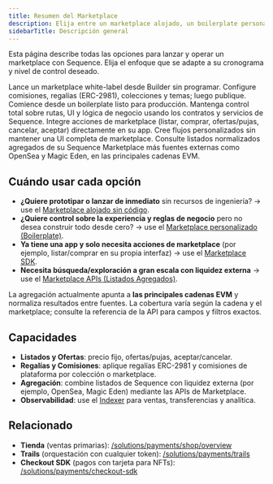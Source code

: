 ```yaml
---
title: Resumen del Marketplace
description: Elija entre un marketplace alojado, un boilerplate personalizable, el Marketplace SDK y las APIs de Marketplace que agregan listados de Sequence Marketplace, así como de OpenSea y Magic Eden.
sidebarTitle: Descripción general
---
```


Esta página describe todas las opciones para lanzar y operar un marketplace con Sequence. Elija el enfoque que se adapte a su cronograma y nivel de control deseado.

<CardGroup>
  <Card title="Marketplace alojado sin código" href="/solutions/payments/marketplace/hosted">
    Lance un marketplace white-label desde Builder sin programar. Configure comisiones, regalías (ERC-2981), colecciones y temas; luego publique.
  </Card>

  <Card title="Marketplace personalizado (Boilerplate)" href="/solutions/payments/marketplace/custom">
    Comience desde un boilerplate listo para producción. Mantenga control total sobre rutas, UI y lógica de negocio usando los contratos y servicios de Sequence.
  </Card>

  <Card title="Marketplace SDK" href="/sdk/marketplace-sdk/overview">
    Integre acciones de marketplace (listar, comprar, ofertas/pujas, cancelar, aceptar) directamente en su app. Cree flujos personalizados sin mantener una UI completa de marketplace.
  </Card>

  <Card title="APIs de Marketplace (listados agregados)" href="/api-references/marketplace/overview">
    Consulte listados normalizados agregados de su Sequence Marketplace más fuentes externas como OpenSea y Magic Eden, en las principales cadenas EVM.
  </Card>
</CardGroup>

## Cuándo usar cada opción

- **¿Quiere prototipar o lanzar de inmediato** sin recursos de ingeniería? → use el <a href="/solutions/payments/marketplace/hosted">Marketplace alojado sin código</a>.
- **¿Quiere control sobre la experiencia y reglas de negocio** pero no desea construir todo desde cero? → use el <a href="/solutions/payments/marketplace/custom">Marketplace personalizado (Boilerplate)</a>.
- **Ya tiene una app y solo necesita acciones de marketplace** (por ejemplo, listar/comprar en su propia interfaz) → use el <a href="/sdk/marketplace-sdk/overview">Marketplace SDK</a>.
- **Necesita búsqueda/exploración a gran escala con liquidez externa** → use el <a href="/api-references/marketplace/overview">Marketplace APIs (Listados Agregados)</a>.

<Info>
  La agregación actualmente apunta a <strong>las principales cadenas EVM</strong> y normaliza resultados entre fuentes. La cobertura varía según la cadena y el marketplace; consulte la referencia de la API para campos y filtros exactos.
</Info>

## Capacidades

- <strong>Listados y Ofertas</strong>: precio fijo, ofertas/pujas, aceptar/cancelar.
- <strong>Regalías y Comisiones</strong>: aplique regalías ERC-2981 y comisiones de plataforma por colección o marketplace.
- <strong>Agregación</strong>: combine listados de Sequence con liquidez externa (por ejemplo, OpenSea, Magic Eden) mediante las APIs de Marketplace.
- <strong>Observabilidad</strong>: use el <a href="/solutions/indexer/overview">Indexer</a> para ventas, transferencias y analítica.

## Relacionado

- <strong>Tienda</strong> (ventas primarias): <a href="/solutions/payments/shop/overview">/solutions/payments/shop/overview</a>
- <strong>Trails</strong> (orquestación con cualquier token): <a href="/solutions/payments/trails">/solutions/payments/trails</a>
- <strong>Checkout SDK</strong> (pagos con tarjeta para NFTs): <a href="/solutions/payments/checkout-sdk">/solutions/payments/checkout-sdk</a>